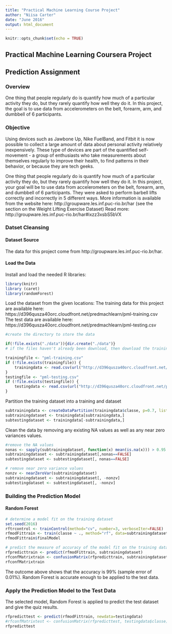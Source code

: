 ```yaml
---
title: "Practical Machine Learning Course Project"
author: "Niisa Carter"
date: "June 2016"
output: html_document
---
```


```r
knitr::opts_chunk$set(echo = TRUE)
```

## Practical Machine Learning Coursera Project

## Prediction Assignment

### Overview
One thing that people regularly do is quantify how much of a particular activity they do, but they rarely quantify how well they do it. In this project, the goal is to use data from accelerometers on the belt, forearm, arm, and dumbbell of 6 participants.

### Objective
  
Using devices such as Jawbone Up, Nike FuelBand, and Fitbit it is now possible to collect a large amount of data about personal activity relatively inexpensively. These type of devices are part of the quantified self-movement - a group of enthusiasts who take measurements about themselves regularly to improve their health, to find patterns in their behavior, or because they are tech geeks.
  
One thing that people regularly do is quantify how much of a particular activity they do, but they rarely quantify how well they do it. In this project, your goal will be to use data from accelerometers on the belt, forearm, arm, and dumbbell of 6 participants. They were asked to perform barbell lifts correctly and incorrectly in 5 different ways. 
More information is available from the website here: http://groupware.les.inf.puc-rio.br/har (see the section on the Weight Lifting Exercise Dataset)
Read more: http://groupware.les.inf.puc-rio.br/har#ixzz3xsbS5bVX
  
### Datset Cleansing

#### Dataset Source
The data for this project come from http://groupware.les.inf.puc-rio.br/har. 

#### Load the Data
Install and load the needed R libraries:
```r
library(knitr)
library (caret)
library(randomForest)
```
  
Load the dataset from the given locations:
The training data for this project are available here:
https://d396qusza40orc.cloudfront.net/predmachlearn/pml-training.csv
The test data are available here:
https://d396qusza40orc.cloudfront.net/predmachlearn/pml-testing.csv

```r
#create the directory to store the data

if(!file.exists("./data")){dir.create("./data")}
# if the files haven't already been download, then download the training and testing datasets

trainingfile <- "pml-training.csv"
if (!file.exists(trainingfile)) {
	trainingdata <- read.csv(url("http://d396qusza40orc.cloudfront.net/predmachlearn/pml-training.csv"))
}
testingfile <- "pml-testing.csv"
if (!file.exists(testingfile)) {
	testingdata <- read.csv(url("http://d396qusza40orc.cloudfront.net/predmachlearn/pml-testing.csv"))
}
```
  
Partition the training dataset into a training and dataset

```r
subtrainingdata <- createDataPartition(trainingdata$classe, p=0.7, list = FALSE)
subtrainingdataset <- trainingdata[subtrainingdata,]
subtestingdataset <- trainingdata[-subtrainingdata,]
```

Clean the data by removing any existing NA values as well as any near zero variances values.
  
```r
#remove the NA values
nonas <- sapply(subtrainingdataset, function(x) mean(is.na(x))) > 0.95
subtrainingdataset <- subtrainingdataset[,nonas==FALSE]
subtestingdataset <- subtestingdataset[, nonas==FALSE]

# remove near zero variance values
nonzv <- nearZeroVar(subtrainingdataset)
subtrainingdataset <- subtrainingdataset[, -nonzv]
subtestingdataset <- subtestingdataset[, -nonzv]
```
  
### Building the Prediction Model

#### Random Forest
  
```r
# determine a model fit on the training dataset
set.seed(2016)
rftrcontrol <- trainControl(method="cv", number=3, verboseIter=FALSE)
rfmodFittrain <- train(classe ~ ., method="rf", data=subtrainingdataset, trControl=rftrcontrol)
rfmodFittrain$finalModel

# predict the measure of accuracy of the model fit on the training dataset
rfpredicttrain <- predict(rfmodFittrain, subtrainingdataset)
rfconfMatrixtrain <- confusionMatrix(rfpredicttrain, subtrainingdataset$classe)
rfconfMatrixtrain
```
  
The outcome above shows that the accuracy is 99% (sample error of 0.01%). Random Forest is accurate enough to be applied to the test data.

### Apply the Prediction Model to the Test Data 
  
The selected model, Random Forest is applied to predict the test dataset and give the quiz results.
```r
rfpredicttest <- predict(rfmodFittrain, newdata=testingdata)
#rfconfMatrixtest <- confusionMatrix(rfpredicttest, testingdata$classe)
rfpredicttest 
```

